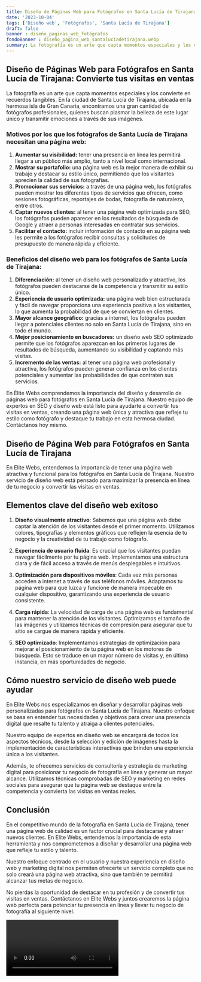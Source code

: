```yaml
---
title: Diseño de Páginas Web para Fotógrafos en Santa Lucía de Tirajana
date: '2023-10-04'
tags: ['Diseño web', 'Fotógrafos', 'Santa Lucía de Tirajana']
draft: false
banner : diseño_paginas_web_fotógrafos
fondoBanner : diseño_pagina_web_santalucíadetirajana.webp
summary: La fotografía es un arte que capta momentos especiales y los convierte en recuerdos tangibles. En la ciudad de Santa Lucía de Tirajana, ubicada en la hermosa isla de Gran Canaria, encontramos una gran cantidad de fotógrafos profesionales, quienes buscan plasmar la belleza de este lugar único y transmitir emociones a través de sus imágenes.
---
```


## Diseño de Páginas Web para Fotógrafos en Santa Lucía de Tirajana: Convierte tus visitas en ventas

La fotografía es un arte que capta momentos especiales y los convierte en recuerdos tangibles. En la ciudad de Santa Lucía de Tirajana, ubicada en la hermosa isla de Gran Canaria, encontramos una gran cantidad de fotógrafos profesionales, quienes buscan plasmar la belleza de este lugar único y transmitir emociones a través de sus imágenes.

### Motivos por los que los fotógrafos de Santa Lucía de Tirajana necesitan una página web:

1. **Aumentar su visibilidad:** tener una presencia en línea les permitirá llegar a un público más amplio, tanto a nivel local como internacional.
2. **Mostrar su portafolio:** una página web es la mejor manera de exhibir su trabajo y destacar su estilo único, permitiendo que los visitantes aprecien la calidad de sus fotografías.
3. **Promocionar sus servicios:** a través de una página web, los fotógrafos pueden mostrar los diferentes tipos de servicios que ofrecen, como sesiones fotográficas, reportajes de bodas, fotografía de naturaleza, entre otros.
4. **Captar nuevos clientes:** al tener una página web optimizada para SEO, los fotógrafos pueden aparecer en los resultados de búsqueda de Google y atraer a personas interesadas en contratar sus servicios.
5. **Facilitar el contacto:** incluir información de contacto en su página web les permite a los fotógrafos recibir consultas y solicitudes de presupuesto de manera rápida y eficiente.

### Beneficios del diseño web para los fotógrafos de Santa Lucía de Tirajana:

1. **Diferenciación:** al tener un diseño web personalizado y atractivo, los fotógrafos pueden destacarse de la competencia y transmitir su estilo único.
2. **Experiencia de usuario optimizada:** una página web bien estructurada y fácil de navegar proporciona una experiencia positiva a los visitantes, lo que aumenta la probabilidad de que se conviertan en clientes.
3. **Mayor alcance geográfico:** gracias a internet, los fotógrafos pueden llegar a potenciales clientes no solo en Santa Lucía de Tirajana, sino en todo el mundo.
4. **Mejor posicionamiento en buscadores:** un diseño web SEO optimizado permite que los fotógrafos aparezcan en los primeros lugares de resultados de búsqueda, aumentando su visibilidad y captando más visitas.
5. **Incremento de las ventas:** al tener una página web profesional y atractiva, los fotógrafos pueden generar confianza en los clientes potenciales y aumentar las probabilidades de que contraten sus servicios.

En Élite Webs comprendemos la importancia del diseño y desarrollo de páginas web para fotógrafos en Santa Lucía de Tirajana. Nuestro equipo de expertos en SEO y diseño web está listo para ayudarte a convertir tus visitas en ventas, creando una página web única y atractiva que refleje tu estilo como fotógrafo y destaque tu trabajo en esta hermosa ciudad. Contáctanos hoy mismo.

<GifSeo />

<Cta />

## Diseño de Página Web para Fotógrafos en Santa Lucía de Tirajana

En Elite Webs, entendemos la importancia de tener una página web atractiva y funcional para los fotógrafos en Santa Lucía de Tirajana. Nuestro servicio de diseño web está pensado para maximizar la presencia en línea de tu negocio y convertir las visitas en ventas. 

## Elementos clave del diseño web exitoso

1. **Diseño visualmente atractivo**: Sabemos que una página web debe captar la atención de los visitantes desde el primer momento. Utilizamos colores, tipografías y elementos gráficos que reflejen la esencia de tu negocio y la creatividad de tu trabajo como fotógrafo.

2. **Experiencia de usuario fluida**: Es crucial que los visitantes puedan navegar fácilmente por tu página web. Implementamos una estructura clara y de fácil acceso a través de menús desplegables e intuitivos.

3. **Optimización para dispositivos móviles**: Cada vez más personas acceden a internet a través de sus teléfonos móviles. Adaptamos tu página web para que luzca y funcione de manera impecable en cualquier dispositivo, garantizando una experiencia de usuario consistente.

4. **Carga rápida**: La velocidad de carga de una página web es fundamental para mantener la atención de los visitantes. Optimizamos el tamaño de las imágenes y utilizamos técnicas de compresión para asegurar que tu sitio se cargue de manera rápida y eficiente.

5. **SEO optimizado**: Implementamos estrategias de optimización para mejorar el posicionamiento de tu página web en los motores de búsqueda. Esto se traduce en un mayor número de visitas y, en última instancia, en más oportunidades de negocio.

## Cómo nuestro servicio de diseño web puede ayudar

En Elite Webs nos especializamos en diseñar y desarrollar páginas web personalizadas para fotógrafos en Santa Lucía de Tirajana. Nuestro enfoque se basa en entender tus necesidades y objetivos para crear una presencia digital que resalte tu talento y atraiga a clientes potenciales.

Nuestro equipo de expertos en diseño web se encargará de todos los aspectos técnicos, desde la selección y edición de imágenes hasta la implementación de características interactivas que brinden una experiencia única a los visitantes.

Además, te ofrecemos servicios de consultoría y estrategia de marketing digital para posicionar tu negocio de fotografía en línea y generar un mayor alcance. Utilizamos técnicas comprobadas de SEO y marketing en redes sociales para asegurar que tu página web se destaque entre la competencia y convierta las visitas en ventas reales.

## Conclusión

En el competitivo mundo de la fotografía en Santa Lucía de Tirajana, tener una página web de calidad es un factor crucial para destacarse y atraer nuevos clientes. En Elite Webs, entendemos la importancia de esta herramienta y nos comprometemos a diseñar y desarrollar una página web que refleje tu estilo y talento.

Nuestro enfoque centrado en el usuario y nuestra experiencia en diseño web y marketing digital nos permiten ofrecerte un servicio completo que no solo creará una página web atractiva, sino que también te permitirá alcanzar tus metas de negocio.

No pierdas la oportunidad de destacar en tu profesión y de convertir tus visitas en ventas. Contáctanos en Elite Webs y juntos crearemos la página web perfecta para potenciar tu presencia en línea y llevar tu negocio de fotografía al siguiente nivel.

<Video />

<CtaBot job='Fotógrafos' city='Santa Lucía de Tirajana'/>

<Gmaps query='Santa Lucía de Tirajana+españa+maps' />